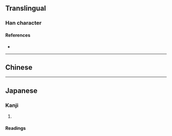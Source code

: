 {{also|鬱}}
{{character info/new}}
==Translingual==

===Han character===
{{Han char|rn=75|rad=木|as=22|sn=26|four=44746|canj=DDWLI|ids=⿳棥罒𡬠}}

====References====
* {{Han ref|kx=0564.210|dkj=15978|dj=0953.280|hdz=21326.110|uh=6B1D|ud=27421}}

----

==Chinese==
{{zh-see|鬱|v}}

----

==Japanese==

===Kanji===
{{ja-kanji|grade=|rs=木22}}

# {{alternative form of|lang=ja|鬱}}

====Readings====
{{ja-readings|kanon=うつ|goon=うち|kun=しげる}}